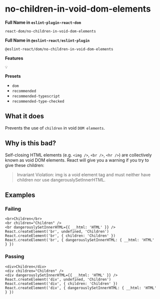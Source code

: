 # no-children-in-void-dom-elements

**Full Name in `eslint-plugin-react-dom`**

```plain copy
react-dom/no-children-in-void-dom-elements
```

**Full Name in `@eslint-react/eslint-plugin`**

```plain copy
@eslint-react/dom/no-children-in-void-dom-elements
```

**Features**

`💡`

**Presets**

- `dom`
- `recommended`
- `recommended-typescript`
- `recommended-type-checked`

## What it does

Prevents the use of `children` in void `DOM elements`.

## Why is this bad?

Self-closing HTML elements (e.g. `<img />`, `<br />`, `<hr />`) are collectively known as void DOM elements. React will give you a warning if you try to give these children:

> Invariant Violation: img is a void element tag and must neither have children nor use dangerouslySetInnerHTML.

## Examples

### Failing

```tsx
<br>Children</br>
<br children="Children" />
<br dangerouslySetInnerHTML={{ __html: 'HTML' }} />
React.createElement('br', undefined, 'Children')
React.createElement('br', { children: 'Children' })
React.createElement('br', { dangerouslySetInnerHTML: { __html: 'HTML' } })
```

### Passing

```tsx
<div>Children</div>
<div children="Children" />
<div dangerouslySetInnerHTML={{ __html: 'HTML' }} />
React.createElement('div', undefined, 'Children')
React.createElement('div', { children: 'Children' })
React.createElement('div', { dangerouslySetInnerHTML: { __html: 'HTML' } })
```

